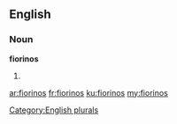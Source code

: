 ==English==

===Noun===
'''fiorinos'''

# {{plural of|fiorino}}

[[Category:English plurals]]

[[ar:fiorinos]]
[[fr:fiorinos]]
[[ku:fiorinos]]
[[my:fiorinos]]